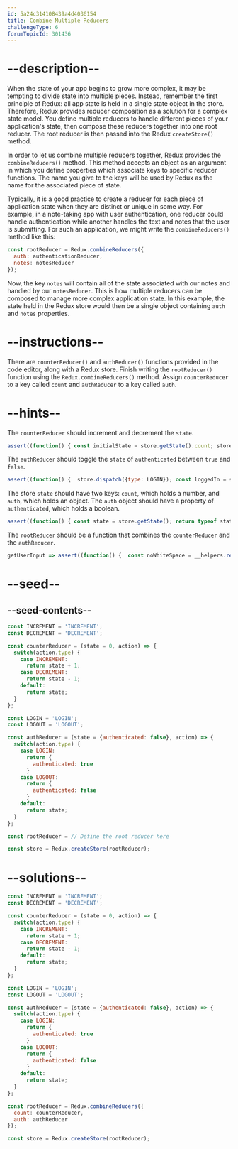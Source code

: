 ```yaml
---
id: 5a24c314108439a4d4036154
title: Combine Multiple Reducers
challengeType: 6
forumTopicId: 301436
---
```


# --description--

When the state of your app begins to grow more complex, it may be tempting to divide state into multiple pieces. Instead, remember the first principle of Redux: all app state is held in a single state object in the store. Therefore, Redux provides reducer composition as a solution for a complex state model. You define multiple reducers to handle different pieces of your application's state, then compose these reducers together into one root reducer. The root reducer is then passed into the Redux `createStore()` method.

In order to let us combine multiple reducers together, Redux provides the `combineReducers()` method. This method accepts an object as an argument in which you define properties which associate keys to specific reducer functions. The name you give to the keys will be used by Redux as the name for the associated piece of state.

Typically, it is a good practice to create a reducer for each piece of application state when they are distinct or unique in some way. For example, in a note-taking app with user authentication, one reducer could handle authentication while another handles the text and notes that the user is submitting. For such an application, we might write the `combineReducers()` method like this:

```js
const rootReducer = Redux.combineReducers({
  auth: authenticationReducer,
  notes: notesReducer
});
```

Now, the key `notes` will contain all of the state associated with our notes and handled by our `notesReducer`. This is how multiple reducers can be composed to manage more complex application state. In this example, the state held in the Redux store would then be a single object containing `auth` and `notes` properties.

# --instructions--

There are `counterReducer()` and `authReducer()` functions provided in the code editor, along with a Redux store. Finish writing the `rootReducer()` function using the `Redux.combineReducers()` method. Assign `counterReducer` to a key called `count` and `authReducer` to a key called `auth`.

# --hints--

The `counterReducer` should increment and decrement the `state`.

```js
assert((function() { const initialState = store.getState().count; store.dispatch({type: INCREMENT}); store.dispatch({type: INCREMENT}); const firstState = store.getState().count; store.dispatch({type: DECREMENT}); const secondState = store.getState().count; return firstState === initialState + 2 && secondState === firstState - 1  })());
```

The `authReducer` should toggle the `state` of `authenticated` between `true` and `false`.

```js
assert((function() {  store.dispatch({type: LOGIN}); const loggedIn = store.getState().auth.authenticated; store.dispatch({type: LOGOUT}); const loggedOut = store.getState().auth.authenticated; return loggedIn === true && loggedOut === false  })());
```

The store `state` should have two keys: `count`, which holds a number, and `auth`, which holds an object. The `auth` object should have a property of `authenticated`, which holds a boolean.

```js
assert((function() { const state = store.getState(); return typeof state.auth === 'object' && typeof state.auth.authenticated === 'boolean' && typeof state.count === 'number' })());
```

The `rootReducer` should be a function that combines the `counterReducer` and the `authReducer`.

```js
getUserInput => assert((function() {  const noWhiteSpace = __helpers.removeWhiteSpace(getUserInput('index')); return typeof rootReducer === 'function' && noWhiteSpace.includes('Redux.combineReducers')  })());
```

# --seed--

## --seed-contents--

```js
const INCREMENT = 'INCREMENT';
const DECREMENT = 'DECREMENT';

const counterReducer = (state = 0, action) => {
  switch(action.type) {
    case INCREMENT:
      return state + 1;
    case DECREMENT:
      return state - 1;
    default:
      return state;
  }
};

const LOGIN = 'LOGIN';
const LOGOUT = 'LOGOUT';

const authReducer = (state = {authenticated: false}, action) => {
  switch(action.type) {
    case LOGIN:
      return {
        authenticated: true
      }
    case LOGOUT:
      return {
        authenticated: false
      }
    default:
      return state;
  }
};

const rootReducer = // Define the root reducer here

const store = Redux.createStore(rootReducer);
```

# --solutions--

```js
const INCREMENT = 'INCREMENT';
const DECREMENT = 'DECREMENT';

const counterReducer = (state = 0, action) => {
  switch(action.type) {
    case INCREMENT:
      return state + 1;
    case DECREMENT:
      return state - 1;
    default:
      return state;
  }
};

const LOGIN = 'LOGIN';
const LOGOUT = 'LOGOUT';

const authReducer = (state = {authenticated: false}, action) => {
  switch(action.type) {
    case LOGIN:
      return {
        authenticated: true
      }
    case LOGOUT:
      return {
        authenticated: false
      }
    default:
      return state;
  }
};

const rootReducer = Redux.combineReducers({
  count: counterReducer,
  auth: authReducer
});

const store = Redux.createStore(rootReducer);
```
